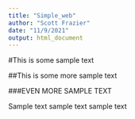 ```yaml
---
title: "Simple_web"
author: "Scott Frazier"
date: "11/9/2021"
output: html_document
---
```


#This is some sample text

##This is some more sample text

###EVEN MORE SAMPLE TEXT

Sample text sample text sample text